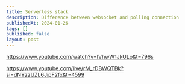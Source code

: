```yaml
---
title: Serverless stack
description: Difference between websocket and polling connection
publishedAt: 2024-01-26
tags: []
published: false
layout: post
---
```


https://www.youtube.com/watch?v=IVhwW1JkULo&t=796s

https://www.youtube.com/live/rM_rDBWQTBk?si=dNYzzUZL6JipF2fx&t=4599
